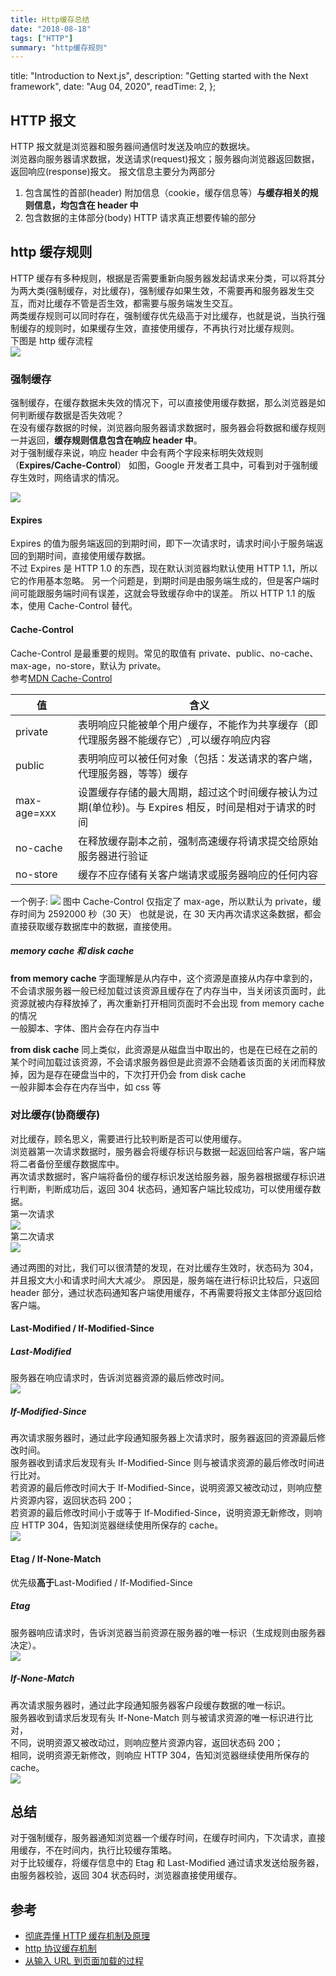 ```yaml
---
title: Http缓存总结
date: "2018-08-18"
tags: ["HTTP"]
summary: "http缓存规则"
---
```



  title: "Introduction to Next.js",
  description: "Getting started with the Next framework",
  date: "Aug 04, 2020",
  readTime: 2,
};


## HTTP 报文

HTTP 报文就是浏览器和服务器间通信时发送及响应的数据块。  
浏览器向服务器请求数据，发送请求(request)报文；服务器向浏览器返回数据，返回响应(response)报文。
报文信息主要分为两部分

1. 包含属性的首部(header) 附加信息（cookie，缓存信息等）**与缓存相关的规则信息，均包含在 header 中**
2. 包含数据的主体部分(body) HTTP 请求真正想要传输的部分

## http 缓存规则

HTTP 缓存有多种规则，根据是否需要重新向服务器发起请求来分类，可以将其分为两大类(强制缓存，对比缓存)，强制缓存如果生效，不需要再和服务器发生交互，而对比缓存不管是否生效，都需要与服务端发生交互。  
两类缓存规则可以同时存在，强制缓存优先级高于对比缓存，也就是说，当执行强制缓存的规则时，如果缓存生效，直接使用缓存，不再执行对比缓存规则。  
下图是 http 缓存流程  
![](https://image-static.segmentfault.com/308/881/308881798-5993d33171421_articlex)

### 强制缓存

强制缓存，在缓存数据未失效的情况下，可以直接使用缓存数据，那么浏览器是如何判断缓存数据是否失效呢？  
在没有缓存数据的时候，浏览器向服务器请求数据时，服务器会将数据和缓存规则一并返回，**缓存规则信息包含在响应 header 中**。  
对于强制缓存来说，响应 header 中会有两个字段来标明失效规则（**Expires/Cache-Control**）
如图，Google 开发者工具中，可看到对于强制缓存生效时，网络请求的情况。

![](/static/images/disk-cache.png)

#### Expires

Expires 的值为服务端返回的到期时间，即下一次请求时，请求时间小于服务端返回的到期时间，直接使用缓存数据。  
不过 Expires 是 HTTP 1.0 的东西，现在默认浏览器均默认使用 HTTP 1.1，所以它的作用基本忽略。
另一个问题是，到期时间是由服务端生成的，但是客户端时间可能跟服务端时间有误差，这就会导致缓存命中的误差。
所以 HTTP 1.1 的版本，使用 Cache-Control 替代。

#### Cache-Control

Cache-Control 是最重要的规则。常见的取值有 private、public、no-cache、max-age，no-store，默认为 private。  
参考[MDN Cache-Control](https://developer.mozilla.org/zh-CN/docs/Web/HTTP/Headers/Cache-Control)

| 值          | 含义                                                                                                |
| ----------- | --------------------------------------------------------------------------------------------------- |
| private     | 表明响应只能被单个用户缓存，不能作为共享缓存（即代理服务器不能缓存它）,可以缓存响应内容             |
| public      | 表明响应可以被任何对象（包括：发送请求的客户端，代理服务器，等等）缓存                              |
| max-age=xxx | 设置缓存存储的最大周期，超过这个时间缓存被认为过期(单位秒)。与 Expires 相反，时间是相对于请求的时间 |
| no-cache    | 在释放缓存副本之前，强制高速缓存将请求提交给原始服务器进行验证                                      |
| no-store    | 缓存不应存储有关客户端请求或服务器响应的任何内容                                                    |

一个例子:
![](/static/images/max-age.png)
图中 Cache-Control 仅指定了 max-age，所以默认为 private，缓存时间为 2592000 秒（30 天）
也就是说，在 30 天内再次请求这条数据，都会直接获取缓存数据库中的数据，直接使用。

##### memory cache 和 disk cache

**from memory cache** 字面理解是从内存中，这个资源是直接从内存中拿到的，不会请求服务器一般已经加载过该资源且缓存在了内存当中，当关闭该页面时，此资源就被内存释放掉了，再次重新打开相同页面时不会出现 from memory cache 的情况  
一般脚本、字体、图片会存在内存当中

**from disk cache** 同上类似，此资源是从磁盘当中取出的，也是在已经在之前的某个时间加载过该资源，不会请求服务器但是此资源不会随着该页面的关闭而释放掉，因为是存在硬盘当中的，下次打开仍会 from disk cache  
一般非脚本会存在内存当中，如 css 等

### 对比缓存(协商缓存)

对比缓存，顾名思义，需要进行比较判断是否可以使用缓存。  
浏览器第一次请求数据时，服务器会将缓存标识与数据一起返回给客户端，客户端将二者备份至缓存数据库中。  
再次请求数据时，客户端将备份的缓存标识发送给服务器，服务器根据缓存标识进行判断，判断成功后，返回 304 状态码，通知客户端比较成功，可以使用缓存数据。  
第一次请求  
![](/static/images/cache200.png)  
第二次请求  
![](/static/images/cache304.png)

通过两图的对比，我们可以很清楚的发现，在对比缓存生效时，状态码为 304，并且报文大小和请求时间大大减少。
原因是，服务端在进行标识比较后，只返回 header 部分，通过状态码通知客户端使用缓存，不再需要将报文主体部分返回给客户端。

#### Last-Modified / If-Modified-Since

##### Last-Modified

服务器在响应请求时，告诉浏览器资源的最后修改时间。  
![](/static/images/last-modified.png)

##### If-Modified-Since

再次请求服务器时，通过此字段通知服务器上次请求时，服务器返回的资源最后修改时间。  
服务器收到请求后发现有头 If-Modified-Since 则与被请求资源的最后修改时间进行比对。  
若资源的最后修改时间大于 If-Modified-Since，说明资源又被改动过，则响应整片资源内容，返回状态码 200；  
若资源的最后修改时间小于或等于 If-Modified-Since，说明资源无新修改，则响应 HTTP 304，告知浏览器继续使用所保存的 cache。  
![](/static/images/if-modified-since.png)

#### Etag / If-None-Match

优先级**高于**Last-Modified / If-Modified-Since

##### Etag

服务器响应请求时，告诉浏览器当前资源在服务器的唯一标识（生成规则由服务器决定）。  
![](/static/images/etag.png)

##### If-None-Match

再次请求服务器时，通过此字段通知服务器客户段缓存数据的唯一标识。  
服务器收到请求后发现有头 If-None-Match 则与被请求资源的唯一标识进行比对，  
不同，说明资源又被改动过，则响应整片资源内容，返回状态码 200；  
相同，说明资源无新修改，则响应 HTTP 304，告知浏览器继续使用所保存的 cache。  
![](/static/images/if-none-match.png)

## 总结

对于强制缓存，服务器通知浏览器一个缓存时间，在缓存时间内，下次请求，直接用缓存，不在时间内，执行比较缓存策略。  
对于比较缓存，将缓存信息中的 Etag 和 Last-Modified 通过请求发送给服务器，由服务器校验，返回 304 状态码时，浏览器直接使用缓存。

## 参考

- [彻底弄懂 HTTP 缓存机制及原理](https://www.cnblogs.com/chenqf/p/6386163.html)
- [http 协议缓存机制](https://segmentfault.com/a/1190000010690320)
- [从输入 URL 到页面加载的过程](http://www.dailichun.com/2018/03/12/whenyouenteraurl.html)
